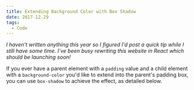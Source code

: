 ```yaml
---
title: Extending Background Color with Box Shadow
date: 2017-12-29
tags:
  - Code
---
```



_I haven't written anything this year so I figured I'd post a quick tip while I still have some time. I've been busy rewriting this website in React which should be launching soon!_

If you ever have a parent element with a `padding` value and a child element with a `background-color` you'd like to extend into the parent's padding box, you can use `box-shadow` to achieve the effect, as detailed below.

<CodePen id="BJRzML" title="Extend Background Color" />
